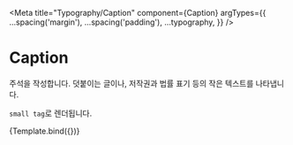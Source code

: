 
<Meta
  title="Typography/Caption"
  component={Caption}
  argTypes={{
    ...spacing('margin'),
    ...spacing('padding'),
    ...typography,
  }}
/>


# Caption

주석을 작성합니다. 덧붙이는 글이나, 저작권과 법률 표기 등의 작은 텍스트를 나타냅니다.

`small tag`로 렌더됩니다.

<Canvas>
  <Story name="default" args={{ children: '자율과 책임을 추구하는 location 전문 기업 로플랫' }}>
    {Template.bind({})}
  </Story>
</Canvas>

<ArgsTable story="default" />
